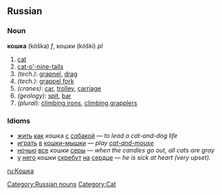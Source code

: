 ==Russian==
[[Category:Russian nouns]]
===Noun===
'''кошка''' (kóška) ''f'', кошки (kóški) ''pl''

# [[cat]]
# [[cat-o'-nine-tails]]
#''(tech.)'': [[grapnel]], [[drag]]
#''(tech.)'': [[grappel fork]]
#''(cranes)'': [[car]], [[trolley]], [[carriage]]
#''(geology)'': [[spit]], [[bar]]
#''(plural)'': [[climbing irons]], [[climbing grapplers]]

===Idioms===
*[[жить]] [[как]] кошка [[с]] [[собака|собакой]] — ''to lead a cat-and-dog life''
*[[играть]] [[в]] [[кошки-мышки]] — ''play [[cat-and-mouse]]''
*[[ночью]] [[весь|все]] кошки [[серый|серы]] — ''when the candles go out, all cats are gray''
*[[у]] [[он|него]] кошки [[скрести|скребут]] [[на]] [[сердце]] — ''he is sick at heart (very upset).''

[[Category:Cat]]
[[ru:Кошка]]